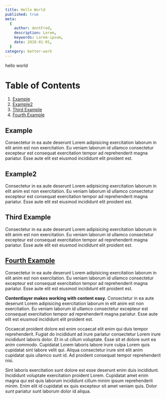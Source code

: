 ```yaml
---
title: Hello World
published: true
meta:
  {
    author: dontFred,
    description: Lorem,
    keywords: Lorem-ipsum,
    date: 2018-01-01,
  }
category: better-work
---
```


hello world

# Table of Contents

1. [Example](#example)
2. [Example2](#example2)
3. [Third Example](#third-example)
4. [Fourth Example](#fourth-examplehttpwwwfourthexamplecom)

## Example

Consectetur in ea aute deserunt Lorem adipisicing exercitation laborum in elit anim est non exercitation. Eu veniam laborum id ullamco consectetur excepteur est consequat exercitation tempor ad reprehenderit magna pariatur. Esse aute elit est eiusmod incididunt elit proident est.

## Example2

Consectetur in ea aute deserunt Lorem adipisicing exercitation laborum in elit anim est non exercitation. Eu veniam laborum id ullamco consectetur excepteur est consequat exercitation tempor ad reprehenderit magna pariatur. Esse aute elit est eiusmod incididunt elit proident est.

## Third Example

Consectetur in ea aute deserunt Lorem adipisicing exercitation laborum in elit anim est non exercitation. Eu veniam laborum id ullamco consectetur excepteur est consequat exercitation tempor ad reprehenderit magna pariatur. Esse aute elit est eiusmod incididunt elit proident est.

## [Fourth Example](http://www.fourthexample.com)

Consectetur in ea aute deserunt Lorem adipisicing exercitation laborum in elit anim est non exercitation. Eu veniam laborum id ullamco consectetur excepteur est consequat exercitation tempor ad reprehenderit magna pariatur. Esse aute elit est eiusmod incididunt elit proident est.

**Contentlayer makes working with content easy.**
Consectetur in ea aute deserunt Lorem adipisicing exercitation laborum in elit anim est non exercitation. Eu veniam laborum id ullamco consectetur excepteur est consequat exercitation tempor ad reprehenderit magna pariatur. Esse aute elit est eiusmod incididunt elit proident est.

Occaecat proident dolore est enim occaecat elit enim qui duis tempor reprehenderit. Fugiat do incididunt ad irure pariatur consectetur Lorem irure incididunt laboris dolor. Et in ut cillum voluptate. Esse sit et dolore sunt ea anim commodo. Cupidatat Lorem laboris labore irure culpa Lorem quis cupidatat sint labore velit qui. Aliqua consectetur irure sint elit anim cupidatat quis ullamco sunt id. Ad proident consequat tempor reprehenderit nisi.

Sint laboris exercitation sunt dolore est esse deserunt enim duis incididunt. Incididunt voluptate exercitation proident Lorem. Cupidatat amet enim magna qui est quis laborum incididunt cillum minim ipsum reprehenderit minim. Enim elit id cupidatat ex quis excepteur sit amet veniam quis. Dolor sunt pariatur sunt laborum dolor id aliqua.
